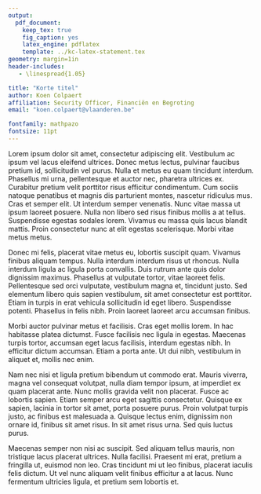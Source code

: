 ```yaml
---
output: 
  pdf_document:
    keep_tex: true
    fig_caption: yes
    latex_engine: pdflatex
    template: ../kc-latex-statement.tex
geometry: margin=1in
header-includes:
   - \linespread{1.05}

title: "Korte titel"
author: Koen Colpaert
affiliation: Security Officer, Financiën en Begroting
email: "koen.colpaert@vlaanderen.be"

fontfamily: mathpazo
fontsize: 11pt
---
```


Lorem ipsum dolor sit amet, consectetur adipiscing elit. Vestibulum ac ipsum vel lacus eleifend ultrices. Donec metus lectus, pulvinar faucibus pretium id, sollicitudin vel purus. Nulla et metus eu quam tincidunt interdum. Phasellus mi urna, pellentesque et auctor nec, pharetra ultrices ex. Curabitur pretium velit porttitor risus efficitur condimentum. Cum sociis natoque penatibus et magnis dis parturient montes, nascetur ridiculus mus. Cras et semper elit. Ut interdum semper venenatis. Nunc vitae massa ut ipsum laoreet posuere. Nulla non libero sed risus finibus mollis a at tellus. Suspendisse egestas sodales lorem. Vivamus eu massa quis lacus blandit mattis. Proin consectetur nunc at elit egestas scelerisque. Morbi vitae metus metus.

Donec mi felis, placerat vitae metus eu, lobortis suscipit quam. Vivamus finibus aliquam tempus. Nulla interdum interdum risus ut rhoncus. Nulla interdum ligula ac ligula porta convallis. Duis rutrum ante quis dolor dignissim maximus. Phasellus at vulputate tortor, vitae laoreet felis. Pellentesque sed orci vulputate, vestibulum magna et, tincidunt justo. Sed elementum libero quis sapien vestibulum, sit amet consectetur est porttitor. Etiam in turpis in erat vehicula sollicitudin id eget libero. Suspendisse potenti. Phasellus in felis nibh. Proin laoreet laoreet arcu accumsan finibus.

Morbi auctor pulvinar metus et facilisis. Cras eget mollis lorem. In hac habitasse platea dictumst. Fusce facilisis nec ligula in egestas. Maecenas turpis tortor, accumsan eget lacus facilisis, interdum egestas nibh. In efficitur dictum accumsan. Etiam a porta ante. Ut dui nibh, vestibulum in aliquet et, mollis nec enim.

Nam nec nisi et ligula pretium bibendum ut commodo erat. Mauris viverra, magna vel consequat volutpat, nulla diam tempor ipsum, at imperdiet ex quam placerat ante. Nunc mollis gravida velit non placerat. Fusce ac lobortis sapien. Etiam semper arcu eget sagittis consectetur. Quisque ex sapien, lacinia in tortor sit amet, porta posuere purus. Proin volutpat turpis justo, ac finibus est malesuada a. Quisque lectus enim, dignissim non ornare id, finibus sit amet risus. In sit amet risus urna. Sed quis luctus purus.

Maecenas semper non nisi ac suscipit. Sed aliquam tellus mauris, non tristique lacus placerat ultrices. Nulla facilisi. Praesent mi erat, pretium a fringilla ut, euismod non leo. Cras tincidunt mi ut leo finibus, placerat iaculis felis dictum. Ut vel nunc aliquam velit finibus efficitur a at lacus. Nunc fermentum ultricies ligula, et pretium sem lobortis et.

